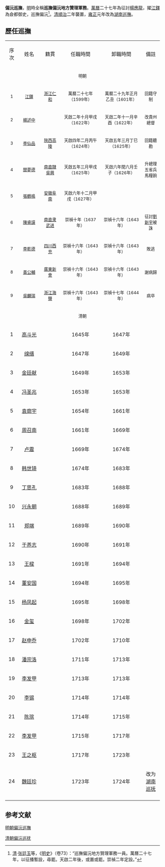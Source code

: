 '''偏沅巡撫'''，[[明朝|明]]時全稱'''巡撫偏沅地方贊理軍務'''。[[萬曆|萬曆]]二十七年為征討[[楊應龍|楊應龍]]，擢[[江鐸|江鐸]]為僉都御史，巡撫偏沅<ref>[[清|清]]·[[张廷玉|张廷玉]]等，《[[明史|明史]]》（卷73）：“巡撫偏沅地方贊理軍務一員。萬曆二十七年，以征播暫設，尋罷。天啟二年後，或置或罷。崇禎二年定設。”</ref>。[[清朝|清]][[順治|順治]]二年襲置，[[雍正|雍正]]元年改為[[湖南巡撫|湖南巡撫]]。
==歷任巡撫==
{| cellpadding="4" cellspacing="0" style="margin: 0 0 1em 1em; border:1px solid #cccccc; text-align:center; empty-cells:show; border-collapse:collapse;" border="1"
|- bgcolor="#F2F2F2"
| width="30" align ="center"|序次 || width="80" align ="center"|姓名 || width="70" align ="center"|籍貫 || width="160" align ="center"|任職時間 || width="160" align ="center"|卸職時間 || width="60" align ="center"|備註
|-
| align ="center" colspan="6" bgcolor="#EFECD1"| <small>明朝</small> 
|-
| align ="center"| <small>1</small>||<small>[[江鐸|江鐸]]</small>||<small>[[浙江|浙江]][[仁和县|仁和]]</small>||<small>萬曆二十七年（1599年）</small>||<small>萬曆二十九年正月乙丑（1601年）</small>||<small>回籍守制</small>
|-
| align ="center"| <small>2</small>||<small>[[楊述中|楊述中]]</small>||<small></small>||<small>天啟二年十月甲戌（1622年）</small>||<small>天啟二年十一月辛酉（1622年）</small>||<small>改貴州總督</small>
|-
| align ="center"| <small>3</small>||<small>[[李仙品|李仙品]]</small>||<small>[[陝西|陝西]][[高陵|高陵]]</small>||<small>天啟四年二月丙午（1624年）</small>||<small>天啟五年三月丁巳（1625年）</small>||<small>回籍聽勘</small>
|-
| align ="center"| <small>4</small>||<small>[[閔夢德|閔夢德]]</small>||<small>[[南直隸|南直隸]][[吳興|吳興]]</small>||<small>天啟五年三月甲戌（1625年）</small>||<small>天啟六年閏六月壬子（1626年）</small>||<small>升總理五省兵馬糧餉</small>
|-
| align ="center"| <small>5</small>||<small>[[張鶴鳴|張鶴鳴]]</small>||<small>[[安徽|安徽]][[阜南|阜南]]</small>||<small>天啟六年十二月甲戌（1627年）</small>|| || 
|-
| align ="center"| <small>6</small>||<small>[[陳睿謨|陳睿謨]]</small>||<small>[[南直隶|南直隶]][[武进|武进]]</small>||<small>崇禎十年（1637年）</small>||<small>崇禎十六年（1643年）</small>||<small>征討[[劉新宇|劉新宇]]被誅</small>
|-
| align ="center"| <small>7</small>||<small>[[李乾德_(崇禎進士)|李乾德]]</small>||<small>[[四川|四川]][[西充|西充]]</small>||<small>崇禎十六年（1643年）</small>||<small>崇禎十六年（1643年）</small>||<small>敗逃</small>
|-
| align ="center"| <small>8</small>||<small>[[黃公輔|黃公輔]]</small>||<small>[[廣東|廣東]][[新會|新會]]</small>||<small>崇禎十六年（1643年）</small>||<small>崇禎十六年（1643年）</small>||<small>謝病歸</small>
|-
| align ="center"| <small>9</small>||<small>[[吳麟瑞|吳麟瑞]]</small>||<small>[[浙江|浙江]][[海鹽縣|海鹽]]</small>||<small>崇禎十六年（1643年）</small>||<small>崇禎十七年（1644年）</small>||<small>病卒</small>
|-
| align ="center" colspan="6" bgcolor="#EFECD1"| <small>清朝</small> 

|-
| align ="center"| 1||[[高斗光|高斗光]]|| ||1645年||1647年||
|-
| align ="center"| 2||[[缐缙|缐缙]]|| ||1647年||1649年||
|-
| align ="center"| 3||[[金廷献|金廷献]]|| ||1649年||1653年||
|-
| align ="center"| 4||[[冯圣兆|冯圣兆]]|| ||1653年||1653年||
|-
| align ="center"| 5||[[袁廓宇|袁廓宇]]|| ||1654年||1661年|| 
|-
| align ="center"| 6||[[周召南|周召南]]|| ||1661年||1669年||
|-
| align ="center"| 7||[[卢震|卢震]]|| ||1669年||1674年||
|-
| align ="center"| 8||[[韩世琦|韩世琦]]|| ||1674年||1683年|| 
|-
| align ="center"| 9||[[丁思孔|丁思孔]]|| ||1683年||1688年||
|-
| align ="center"| 10||[[兴永朝|兴永朝]]|| ||1688年||1689年||
|-
| align ="center"| 11||[[郑端|郑端]]|| ||1689年||1690年||
|-
| align ="center"| 12||[[于养志|于养志]]|| ||1690年||1691年||
|-
| align ="center"| 13||[[王樑|王樑]]|| ||1691年||1694年||
|-
| align ="center"| 14||[[董安国|董安国]]|| ||1694年||1695年||
|-
| align ="center"| 15||[[杨凤起|杨凤起]]|| ||1695年||1698年|| 
|-
| align ="center"| 16||[[金玺|金玺]]|| ||1698年||1702年||
|-
| align ="center"| 17||[[赵申乔|赵申乔]]|| ||1702年||1710年||
|-
| align ="center"| 18||[[潘宗洛|潘宗洛]]|| ||1711年||1713年|| 
|-
| align ="center"| 19||[[李发甲|李发甲]]|| ||1713年||1713年||
|-
| align ="center"| 20||[[李锡|李锡]]|| ||1714年||1714年||
|-
| align ="center"| 21||[[陈瑸|陈瑸]]|| ||1714年||1715年||
|-
| align ="center"| 22||[[李发甲|李发甲]]|| ||1715年||1717年||
|-
| align ="center"| 23||[[王之枢|王之枢]]|| ||1717年||1723年||
|-
| align ="center"| 24||[[魏廷珍|魏廷珍]]|| ||1723年||1724年||改为[[湖南巡抚|湖南巡抚]]
|-
|}

==参考文献==
{{reflist}}


{{明朝巡撫}}
{{清朝巡撫}}
[[分類:明朝偏沅巡撫|]]
[[Category:清朝偏沅巡抚|]]